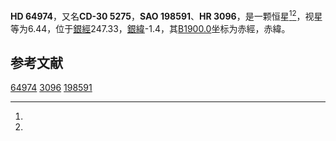 {{Starbox begin
| name = HD 64974
}}
{{Starbox observe
| epoch = [[J2000.0|J2000.0]]
| constell = {{星座名待查}}<ref name=SIMBAD>{{cite web
 | url=http://simbad.u-strasbg.fr/simbad/sim-id?Ident=HR+3096
 | title=Pulsating variable Star
 | publisher=Centre de Données astronomiques de Strasbourg
 | work=SIMBAD
 | accessdate=2012-07-13
 | archive-date=2016-03-16
 | archive-url=https://web.archive.org/web/20160316134006/http://simbad.u-strasbg.fr/simbad/sim-id?Ident=HR+3096
 | dead-url=no
 }}</ref><ref name=DATA>{{cite web
 | url=http://vizier.u-strasbg.fr/viz-bin/VizieR-5?-out.add=.&-source=5050&-corr=PK=HR&-out.max=9999&HR=3096
 | title=VizieR Detailed Page
 | accessdate=2012-07-13
 | archive-date=2016-03-05
 | archive-url=https://web.archive.org/web/20160305041533/http://vizier.u-strasbg.fr/viz-bin/VizieR-5?-out.add=.&-source=5050&-corr=PK=HR&-out.max=9999&HR=3096
 | dead-url=no
 }}</ref>
| 星官 = 
| ra = {{RA|7|55|13.7}}<ref name=SIMBAD /><ref name=DATA />
| dec = {{DEC|-30|55|3}}<ref name=SIMBAD /><ref name=DATA />
| appmag_v = 6.44<ref name=SIMBAD /><ref name=DATA />
}}
{{Starbox character
| class = K4III<ref name=SIMBAD /><ref name=DATA />
| b-v = <ref name=SIMBAD /><ref name=DATA />
| u-b = <ref name=SIMBAD /><ref name=DATA />
| r-i = <ref name=SIMBAD /><ref name=DATA />
| variable = 
}}
{{Starbox astrometry
| radial_v = 
| prop_mo_ra = 54
| parallax = 
| p_error = 
}}
{{Starbox catalog
| names =CD-30 5275，[[SAO星表|SAO]] 198591，[[HD星表|HD]] 64974，[[HR星表|HR]] 3096}}
{{Starbox reference |Simbad=HR+3096}}
{{Starbox end}}

'''HD 64974'''，又名'''CD-30 5275'''，'''SAO 198591'''、'''HR 3096'''，是一颗恒星<ref name=SIMBAD /><ref name=DATA />，视星等为6.44，位于[[銀道座標系|銀經]]247.33，[[銀道座標系|銀緯]]-1.4，其[[B1900.0|B1900.0]]坐标为赤經{{RA|7|51|16.8}}，赤緯{{DEC|-30|-1.4|16}}。

== 参考文献 ==
{{reflist}}

{{star-stub}}

[[Category:HD和HDE天體|64974]]
[[Category:HR天體|3096]]
[[Category:SAO天體|198591]]